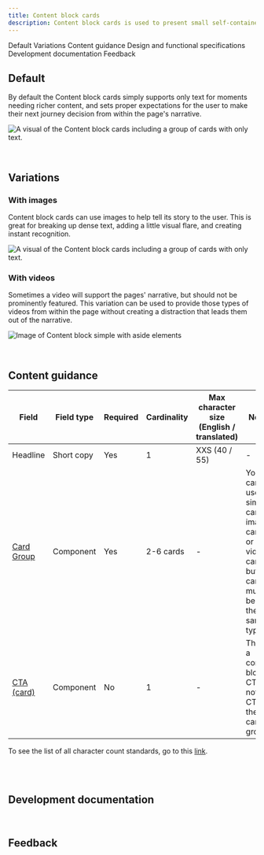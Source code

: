 ```yaml
---
title: Content block cards
description: Content block cards is used to present small self-contained pieces of information as cards. Use this when the cards are part of the main narrative, as opposed to secondary links or resources.
---
```



<ComponentDescription name="Content block cards" type="layout" />

<AnchorLinks>

<AnchorLink>Default</AnchorLink>
<AnchorLink>Variations</AnchorLink>
<AnchorLink>Content guidance</AnchorLink>
<AnchorLink>Design and functional specifications</AnchorLink>
<AnchorLink>Development documentation</AnchorLink>
<AnchorLink>Feedback</AnchorLink>

</AnchorLinks>

## Default

By default the Content block cards simply supports only text for moments needing richer content, and sets proper expectations for the user to make their next journey decision from within the page's narrative.

![A visual of the Content block cards including a group of cards with only text.](../../images/pattern/content-block-with-cards/content-block-with-cards.jpg)

<br />

## Variations

### With images

Content block cards can use images to help tell its story to the user. This is great for breaking up dense text, adding a little visual flare, and creating instant recognition.

![A visual of the Content block cards including a group of cards with only text.](../../images/pattern/content-block-with-cards/content-block-with-cards-with-images.jpg)

### With videos

Sometimes a video will support the pages' narrative, but should not be prominently featured. This variation can be used to provide those types of videos from within the page without creating a distraction that leads them out of the narrative.

![Image of Content block simple with aside elements](../../images/pattern/content-block-with-cards/content-block-with-cards-with-videos.jpg)

<br />

## Content guidance

| Field | Field type | Required   | Cardinality | Max character size <br/>(English / translated) | Notes |
| -------- | --------- | ---------- | ---------- | ----------| ----------|
| Headline | Short copy | Yes | 1 | XXS (40 / 55)| - |
| [Card Group](https://www.ibm.com/standards/web/carbon-for-ibm-dotcom/components/card-group) | Component | Yes | 2-6 cards | - | You can use the simple card, image card, or video card, but all cards must be of the same type. |
| [CTA (card)](https://www.ibm.com/standards/web/carbon-for-ibm-dotcom/components/cta/#card) | Component | No | 1 | - | This is a content block CTA, not the CTA in the card group. |

To see the list of all character count standards, go to this <a href="https://github.com/carbon-design-system/carbon-for-ibm-dotcom-website/wiki/Character-count-standards" target="_blank" rel="noreferrer">link</a>.

<br />

<SpecLinks name="Content block cards" designLink="https://ibm.box.com/s/9pweudf9ptucx8jxzgo3e2m5jpyke5qi" />

<br />

## Development documentation

<ComponentStatus name="Content block cards" type="layout" />

<br />

## Feedback

<ComponentFeedback />
